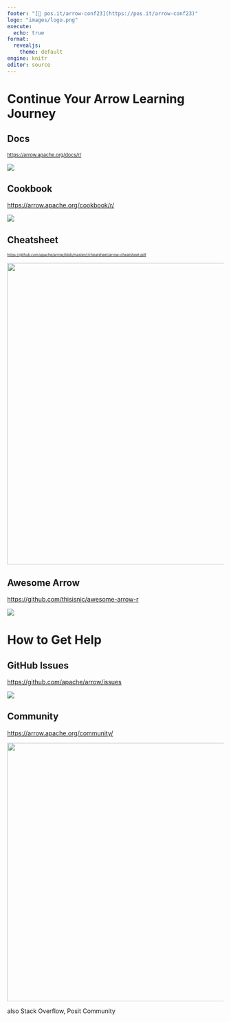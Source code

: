 ```yaml
---
footer: "[🔗 pos.it/arrow-conf23](https://pos.it/arrow-conf23)"
logo: "images/logo.png"
execute:
  echo: true
format:
  revealjs: 
    theme: default
engine: knitr
editor: source
---
```


# Continue Your Arrow Learning Journey {#more-learning}

## Docs

::: {style="font-size: 80%;"}
<https://arrow.apache.org/docs/r/>
:::

![](images/docs.png)

## Cookbook

<https://arrow.apache.org/cookbook/r/>

![](images/cookbook.png)

## Cheatsheet

::: {style="font-size: 60%;"}
<https://github.com/apache/arrow/blob/master/r/cheatsheet/arrow-cheatsheet.pdf>
:::

![](https://arrow.apache.org/img/20220427-arrow-r-cheatsheet-thumbnail.png){.absolute top="125" width="700"}

## Awesome Arrow

<https://github.com/thisisnic/awesome-arrow-r>

![](images/awesomearrow.png)

# How to Get Help

## GitHub Issues

<https://github.com/apache/arrow/issues>

![](images/issues.png)

## Community

<https://arrow.apache.org/community/>

![](images/mailing-list.png){.absolute width="600"}

::: notes
also Stack Overflow, Posit Community
:::

